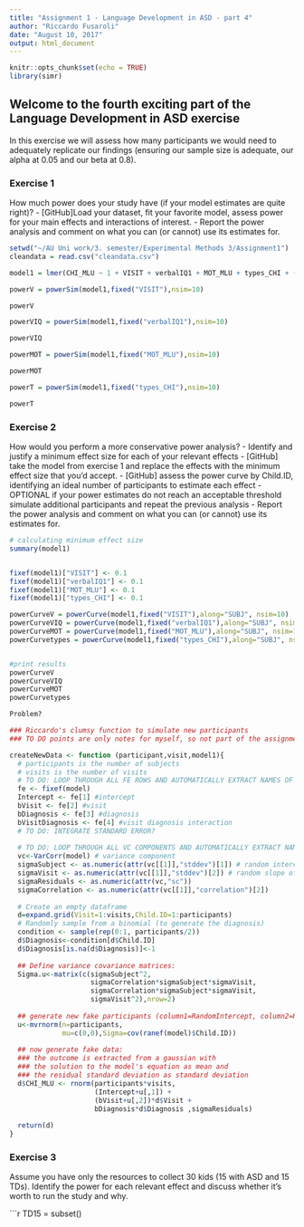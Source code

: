 ```yaml
---
title: "Assignment 1 - Language Development in ASD - part 4"
author: "Riccardo Fusaroli"
date: "August 10, 2017"
output: html_document
---
```


```r
knitr::opts_chunk$set(echo = TRUE)
library(simr)
```

## Welcome to the fourth exciting part of the Language Development in ASD exercise

In this exercise we will assess how many participants we would need to adequately replicate our findings (ensuring our sample size is adequate, our alpha at 0.05 and our beta at 0.8).

### Exercise 1

How much power does your study have (if your model estimates are quite right)?
- [GitHub]Load your dataset, fit your favorite model, assess power for your main effects and interactions of interest.
- Report the power analysis and comment on what you can (or cannot) use its estimates for.
```r
setwd("~/AU Uni work/3. semester/Experimental Methods 3/Assignment1")
cleandata = read.csv("cleandata.csv")

model1 = lmer(CHI_MLU ~ 1 + VISIT + verbalIQ1 + MOT_MLU + types_CHI + (1+VISIT|SUBJ), REML = F, cleandata)

powerV = powerSim(model1,fixed("VISIT"),nsim=10)

powerV

powerVIQ = powerSim(model1,fixed("verbalIQ1"),nsim=10)

powerVIQ

powerMOT = powerSim(model1,fixed("MOT_MLU"),nsim=10)

powerMOT

powerT = powerSim(model1,fixed("types_CHI"),nsim=10)

powerT

```


### Exercise 2

How would you perform a more conservative power analysis?
- Identify and justify a minimum effect size for each of your relevant effects
- [GitHub] take the model from exercise 1 and replace the effects with the minimum effect size that you'd accept.
- [GitHub] assess the power curve by Child.ID, identifying an ideal number of participants to estimate each effect
- OPTIONAL if your power estimates do not reach an acceptable threshold simulate additional participants and repeat the previous analysis
- Report the power analysis and comment on what you can (or cannot) use its estimates for.

```r

# calculating minimum effect size
summary(model1)


fixef(model1)["VISIT"] <- 0.1
fixef(model1)["verbalIQ1"] <- 0.1
fixef(model1)["MOT_MLU"] <- 0.1
fixef(model1)["types_CHI"] <- 0.1

powerCurveV = powerCurve(model1,fixed("VISIT"),along="SUBJ", nsim=10)
powerCurveVIQ = powerCurve(model1,fixed("verbalIQ1"),along="SUBJ", nsim=10)
powerCurveMOT = powerCurve(model1,fixed("MOT_MLU"),along="SUBJ", nsim=10)
powerCurvetypes = powerCurve(model1,fixed("types_CHI"),along="SUBJ", nsim=10)


#print results
powerCurveV
powerCurveVIQ
powerCurveMOT
powerCurvetypes

Problem?

### Riccardo's clumsy function to simulate new participants
### TO DO points are only notes for myself, so not part of the assignment

createNewData <- function (participant,visit,model1){
  # participants is the number of subjects
  # visits is the number of visits
  # TO DO: LOOP THROUGH ALL FE ROWS AND AUTOMATICALLY EXTRACT NAMES OF FIXED EFFECTS AND ESTIMATES
  fe <- fixef(model)
  Intercept <- fe[1] #intercept
  bVisit <- fe[2] #visit
  bDiagnosis <- fe[3] #diagnosis
  bVisitDiagnosis <- fe[4] #visit diagnosis interaction
  # TO DO: INTEGRATE STANDARD ERROR?
  
  # TO DO: LOOP THROUGH ALL VC COMPONENTS AND AUTOMATICALLY EXTRACT NAMES OF EFFECTS AND ESTIMATES
  vc<-VarCorr(model) # variance component
  sigmaSubject <- as.numeric(attr(vc[[1]],"stddev")[1]) # random intercept by subject
  sigmaVisit <- as.numeric(attr(vc[[1]],"stddev")[2]) # random slope of visit over subject
  sigmaResiduals <- as.numeric(attr(vc,"sc"))
  sigmaCorrelation <- as.numeric(attr(vc[[1]],"correlation")[2])
  
  # Create an empty dataframe
  d=expand.grid(Visit=1:visits,Child.ID=1:participants)
  # Randomly sample from a binomial (to generate the diagnosis)
  condition <- sample(rep(0:1, participants/2))
  d$Diagnosis<-condition[d$Child.ID]
  d$Diagnosis[is.na(d$Diagnosis)]<-1
  
  ## Define variance covariance matrices:
  Sigma.u<-matrix(c(sigmaSubject^2,
                    sigmaCorrelation*sigmaSubject*sigmaVisit,
                    sigmaCorrelation*sigmaSubject*sigmaVisit,
                    sigmaVisit^2),nrow=2)
  
  ## generate new fake participants (column1=RandomIntercept, column2=RandomSlope)
  u<-mvrnorm(n=participants,
             mu=c(0,0),Sigma=cov(ranef(model)$Child.ID))
  
  ## now generate fake data:
  ### the outcome is extracted from a gaussian with
  ### the solution to the model's equation as mean and
  ### the residual standard deviation as standard deviation 
  d$CHI_MLU <- rnorm(participants*visits,
                     (Intercept+u[,1]) +
                     (bVisit+u[,2])*d$Visit + 
                     bDiagnosis*d$Diagnosis ,sigmaResiduals)  
  
  return(d)
}
```


### Exercise 3

Assume you have only the resources to collect 30 kids (15 with ASD and 15 TDs). Identify the power for each relevant effect and discuss whether it's worth to run the study and why.

```r

TD15 = subset()




